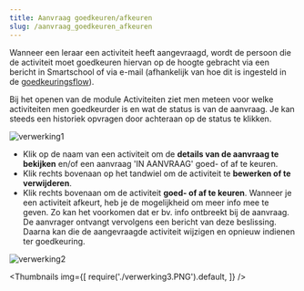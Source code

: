 ```yaml
---
title: Aanvraag goedkeuren/afkeuren
slug: /aanvraag_goedkeuren_afkeuren
---
```


Wanneer een leraar een activiteit heeft aangevraagd, wordt de persoon die de activiteit moet goedkeuren hiervan op de hoogte gebracht via een bericht in Smartschool of via e-mail (afhankelijk van hoe dit is ingesteld in de [goedkeuringsflow](/activiteiten/voorbereiding/#goedkeuringsflow-aanmaken)).

Bij het openen van de module Activiteiten ziet men meteen voor welke activiteiten men goedkeurder is en wat de status is van de aanvraag. Je kan steeds een historiek opvragen door achteraan op de status te klikken. 

![verwerking1](./verwerking1.PNG)

- Klik op de naam van een activiteit om de **details van de aanvraag te bekijken** en/of een aanvraag 'IN AANVRAAG' goed- of af te keuren. 
- Klik rechts bovenaan op het tandwiel om de activiteit te **bewerken of te verwijderen**.
- Klik rechts bovenaan om de activiteit **goed- of af te keuren**. Wanneer je een activiteit afkeurt, heb je de mogelijkheid om meer info mee te geven. Zo kan het voorkomen dat er bv. info ontbreekt bij de aanvraag. De aanvrager ontvangt vervolgens een bericht van deze beslissing. Daarna kan die de aangevraagde activiteit wijzigen en opnieuw indienen ter goedkeuring.  

![verwerking2](./verwerking2.png)

<Thumbnails img={[
    require('./verwerking3.PNG').default, 
]} />
